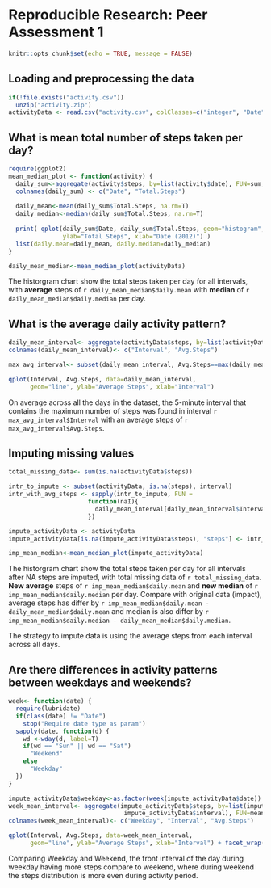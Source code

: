 # Reproducible Research: Peer Assessment 1
```r
knitr::opts_chunk$set(echo = TRUE, message = FALSE)
```


## Loading and preprocessing the data
```r
if(!file.exists("activity.csv"))
  unzip("activity.zip")
activityData <- read.csv("activity.csv", colClasses=c("integer", "Date", "integer"))
```



## What is mean total number of steps taken per day?
```r
require(ggplot2)
mean_median_plot <- function(activity) {
  daily_sum<-aggregate(activity$steps, by=list(activity$date), FUN=sum, na.rm=T)
  colnames(daily_sum) <- c("Date", "Total.Steps")
  
  daily_mean<-mean(daily_sum$Total.Steps, na.rm=T)
  daily_median<-median(daily_sum$Total.Steps, na.rm=T)
  
  print( qplot(daily_sum$Date, daily_sum$Total.Steps, geom="histogram", stat="identity",
               ylab="Total Steps", xlab="Date (2012)") )
  list(daily.mean=daily_mean, daily.median=daily_median)
}

daily_mean_median<-mean_median_plot(activityData)
```

The historgram chart show the total steps taken per day for all intervals, with **average** steps of `r daily_mean_median$daily.mean` with **median** of `r daily_mean_median$daily.median` per day.

## What is the average daily activity pattern?
```r
daily_mean_interval<- aggregate(activityData$steps, by=list(activityData$interval), FUN=mean, na.rm=T)
colnames(daily_mean_interval)<- c("Interval", "Avg.Steps")

max_avg_interval<- subset(daily_mean_interval, Avg.Steps==max(daily_mean_interval$Avg.Steps))

qplot(Interval, Avg.Steps, data=daily_mean_interval, 
      geom="line", ylab="Average Steps", xlab="Interval")

```

On average across all the days in the dataset, the 5-minute interval that contains the maximum number of steps was found in interval `r max_avg_interval$Interval` with an average steps of `r max_avg_interval$Avg.Steps`.  


## Imputing missing values
```r
total_missing_data<- sum(is.na(activityData$steps))

intr_to_impute <- subset(activityData, is.na(steps), interval)
intr_with_avg_steps <- sapply(intr_to_impute, FUN = 
                      function(naI){
                        daily_mean_interval[daily_mean_interval$Interval==naI, "Avg.Steps"]
                      })

impute_activityData <- activityData
impute_activityData[is.na(impute_activityData$steps), "steps"] <- intr_with_avg_steps

imp_mean_median<-mean_median_plot(impute_activityData)
```

The historgram chart show the total steps taken per day for all intervals after NA steps are imputed, with total missing data of `r total_missing_data`. **New average** steps of `r imp_mean_median$daily.mean` and **new median** of `r imp_mean_median$daily.median` per day. Compare with original data (impact), average steps has differ by `r imp_mean_median$daily.mean - daily_mean_median$daily.mean` and median is also differ by `r imp_mean_median$daily.median - daily_mean_median$daily.median`.

The strategy to impute data is using the average steps from each interval across all days.

## Are there differences in activity patterns between weekdays and weekends?
```r
week<- function(date) {
  require(lubridate)
  if(class(date) != "Date")
    stop("Require date type as param")
  sapply(date, function(d) {
    wd <-wday(d, label=T)
    if(wd == "Sun" || wd == "Sat")
      "Weekend"
    else
      "Weekday"
  })
}

impute_activityData$weekday<-as.factor(week(impute_activityData$date))
week_mean_interval<- aggregate(impute_activityData$steps, by=list(impute_activityData$weekday, 
                                impute_activityData$interval), FUN=mean, na.rm=T)
colnames(week_mean_interval)<- c("Weekday", "Interval", "Avg.Steps")

qplot(Interval, Avg.Steps, data=week_mean_interval,
      geom="line", ylab="Average Steps", xlab="Interval") + facet_wrap(~Weekday, nrow = 2, ncol = 1)
```

Comparing Weekday and Weekend, the front interval of the day during weekday having more steps compare to weekend, where during weekend the steps distribution is more even during activity period.
